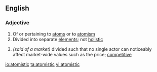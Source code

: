==English==

===Adjective===
{{en-adj}}

# Of or pertaining to [[atom]]s or to [[atomism]]
# Divided into separate [[element]]s; not [[holistic]]
# {{context|economics}} ''(said of a market)'' divided such that no single actor can noticeably affect market-wide values such as the price; [[competitive]]

[[io:atomistic]]
[[ta:atomistic]]
[[vi:atomistic]]